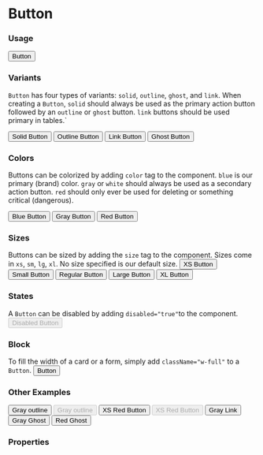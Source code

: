 

<Meta title="Button" component={Button} />

# Button

### Usage
<Preview>
  <Button>Button</Button>
</Preview>

### Variants
`Button` has four types of  variants: `solid`,
`outline`, `ghost`, and `link`. When creating a `Button`,
`solid` should always be used as the primary action button
followed by an `outline` or `ghost` button.  `link`
buttons should be used primary in tables.`

<Preview>
  <Button variant="solid">Solid Button</Button>
  <Button variant="outline">Outline Button</Button>
  <Button variant="link">Link Button</Button>
  <Button variant="ghost">Ghost Button</Button>
</Preview>


### Colors
Buttons can be colorized by adding `color` tag to the component.
`blue` is our primary (brand) color. `gray` or `white` should always be used as a
secondary action button. `red` should only ever be used for deleting
or something critical (dangerous).

<Preview>
  <Button color="blue">Blue Button</Button>
  <Button color="gray">Gray Button</Button>
  <Button color="red">Red Button</Button>
</Preview>

### Sizes
Buttons can be sized by adding the `size` tag to the component. Sizes come in
`xs`, `sm`, `lg`, `xl`.  No size specified is our default size.
<Preview>
  <Button size="xs">XS Button</Button>
  <Button size="sm">Small Button</Button>
  <Button>Regular Button</Button>
  <Button size="lg">Large Button</Button>
  <Button size="xl">XL Button</Button>
</Preview>

### States
A `Button` can be disabled by adding `disabled="true"`to the component.
<Preview>
  <Button color="blue" disabled="true">Disabled Button</Button>
</Preview>

### Block
To fill the width of a card or a form, simply add `className="w-full"` to a `Button`.
<Preview>
  <Button color="blue" className="w-full">Button</Button>
</Preview>

### Other Examples
<Preview>
  <Button variant="outline" color="gray">Gray outline</Button>
  <Button variant="outline" color="gray" disabled="true">Gray outline</Button>
  <Button variant="outline" color="red" size="xs">XS Red Button</Button>
  <Button variant="outline" color="red" size="xs" disabled="true">XS Red Button</Button>
  <Button color="gray" variant="link">Gray Link</Button>
  <Button color="gray" variant="ghost">Gray Ghost</Button>
  <Button color="red" variant="ghost">Red Ghost</Button>
</Preview>

### Properties
<Props of={Button} />
